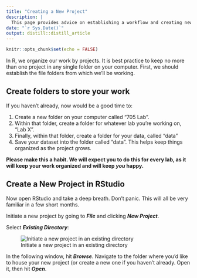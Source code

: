 ```yaml
---
title: "Creating a New Project"
description: |
  This page provides advice on establishing a workflow and creating new projects with RStudio
date: "`r Sys.Date()`"
output: distill::distill_article
---
```


```r
knitr::opts_chunk$set(echo = FALSE)
```

In R, we organize our work by projects. It is best practice to keep no more than one project in any single folder on your computer. First, we should establish the file folders from which we'll be working. 

## Create folders to store your work

If you haven't already, now would be a good time to: 

  1. Create a new folder on your computer called "705 Lab".
  2. Within that folder, create a folder for whatever lab you're working on, "Lab X".
  3. Finally, within that folder, create a folder for your data, called "data"
  4. Save your dataset into the folder called "data". This helps keep things organized as the project grows.

__Please make this a habit. We will expect you to do this for every lab, as it will keep your work organized and will keep *you* happy.__

## Create a New Project in RStudio

Now open RStudio and take a deep breath. Don't panic. This will all be very familiar in a few short months. 

Initiate a new project by going to __*File*__ and clicking __*New Project*__. 

Select __*Existing Directory*__:

![Initiate a new project in an existing directory](images/newproject.png)

In the following window, hit __*Browse*__. Navigate to the folder where you'd like to house your new project (or create a new one if you haven't already. Open it, then hit __*Open*__. 




